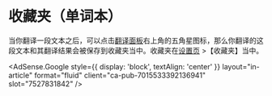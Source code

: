 
# 收藏夹（单词本）

当你翻译一段文本之后，可以点击[翻译面板](panel.md)右上角的五角星图标，那么你翻译的这段文本和其翻译结果会被保存到收藏夹当中。收藏夹在[设置页](options.mdx) >【收藏夹】当中。

<AdSense.Google
  style={{ display: 'block', textAlign: 'center' }}
  layout="in-article"
  format="fluid"
  client="ca-pub-7015533392136941"
  slot="7527831842"
/>
